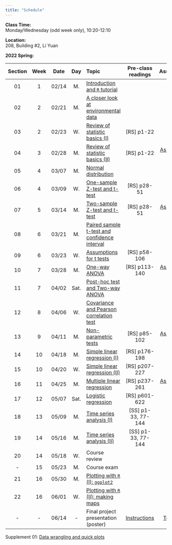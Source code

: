 ---
title: "Schedule"
---
**Class Time:**   
Monday/Wednesday (odd week only), 10:20-12:10 

**Location:**   
208, Building #2, Li Yuan  

**2022 Spring:**

Section|Week|Date |Day  | Topic                                                                                      |Pre-class readings  |Assignment                                                    |
|:----:|:--:|:---:|:---:|:-------------------------------------------------------------------------------------------|:------------------:|:------------------------------------------------------------:|
|01    |1   |02/14|M.   |[Introduction and `R` tutorial](https://zhu-group.github.io/ese335/S01.html)                |                    |                                                              |
|02    |2   |02/21|M.   |[A closer look at environmental data](https://zhu-group.github.io/ese335/S02.html)          |                    |                                                              |
|03    |2   |02/23|W.   |[Review of statistic basics (I)](https://zhu-group.github.io/ese335/S03.html)               | [RS] p1-22         |                                                              |
|04    |3   |02/28|M.   |[Review of statistic basics (II)](https://zhu-group.github.io/ese335/S04.html)              | [RS] p1-22         | [Assignment 01](https://zhu-group.github.io/ese335/A01.html) |
|05    |4   |03/07|M.   |[Normal distribution](https://zhu-group.github.io/ese335/S05.html)                          |                    |                                                              |
|06    |4   |03/09|W.   |[One-sample Z-test and t-test](https://zhu-group.github.io/ese335/S06.html)                 | [RS] p28-51        |                                                              |
|07    |5   |03/14|M.   |[Two-sample Z-test and t-test](https://zhu-group.github.io/ese335/S07.html)                 | [RS] p28-51        | [Assignment 02](https://zhu-group.github.io/ese335/A02.html) |
|08    |6   |03/21|M.   |[Paired sample t-test and confidence interval](https://zhu-group.github.io/ese335/S08.html) |                    |                                                              |
|09    |6   |03/23|W.   |[Assumptions for t tests](https://zhu-group.github.io/ese335/S09.html)                      | [RS] p58-106       |                                                              |
|10    |7   |03/28|M.   |[One-way ANOVA](https://zhu-group.github.io/ese335/S10.html)                                | [RS] p113-140      | [Assignment 03](https://zhu-group.github.io/ese335/A03.html) |
|11    |7   |04/02|Sat. |[Post-hoc test and Two-way ANOVA](https://zhu-group.github.io/ese335/S11.html)              |                    |                                                              |
|12    |8   |04/06|W.   |[Covariance and Pearson correlation test](https://zhu-group.github.io/ese335/S12.html)      |                    |                                                              |
|13    |9   |04/11|M.   |[Non-parametric tests](https://zhu-group.github.io/ese335/S13.html)                         | [RS] p85-102       | [Assignment 04](https://zhu-group.github.io/ese335/A04.html) |
|14    |10  |04/18|M.   |[Simple linear regression (I)](https://zhu-group.github.io/ese335/S14.html)                 | [RS] p176-198      |                                                              |
|15    |10  |04/20|W.   |[Simple linear regression (II)](https://zhu-group.github.io/ese335/S15.html)                | [RS] p207-227      |                                                              |
|16    |11  |04/25|M.   |[Multiple linear regression](https://zhu-group.github.io/ese335/S16.html)                   | [RS] p237-261      | [Assignment 05](https://zhu-group.github.io/ese335/A05.html) |
|17    |12  |05/07|Sat. |[Logistic regression](https://zhu-group.github.io/ese335/S17.html)                          | [RS] p601-622      |                                                              |
|18    |13  |05/09|M.   |[Time series analysis (I)](https://zhu-group.github.io/ese335/S18.html)                     | [SS] p1-33, 77-144 |                                                              |
|19    |14  |05/16|M.   |[Time series analysis (II)](https://zhu-group.github.io/ese335/S19.html)                    | [SS] p1-33, 77-144 |                                                              |
|20    |14  |05/18|W.   |Course review                                                                               |                    |                                                              |
|-     |15  |05/23|M.   |Course exam                                                                                 |                    |                                                              |
|21    |16  |05/30|M.   |[Plotting with `R` (I): `ggplot2`](https://zhu-group.github.io/ese335/S21.html)             |                    |                                                              |  
|22    |16  |06/01|W.   |[Plotting with `R` (II): making maps](https://zhu-group.github.io/ese335/S22.html)          |                    |                                                              |  
|-     |-   |06/14|-    |Final project presentation (poster)                                                         | [Instructions](https://zhu-group.github.io/ese335/download/Final_project.pdf)     |  [Template](https://zhu-group.github.io/ese335/download/PosterTemplate.pptx) |

Supplement 01: [Data wrangling and quick plots](https://zhu-group.github.io/ese335/Sup01.html)